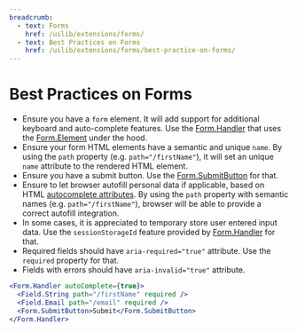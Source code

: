 ```yaml
---
breadcrumb:
  - text: Forms
    href: /uilib/extensions/forms/
  - text: Best Practices on Forms
    href: /uilib/extensions/forms/best-practice-on-forms/
---
```


# Best Practices on Forms

- Ensure you have a `form` element. It will add support for additional keyboard and auto-complete features. Use the [Form.Handler](/uilib/extensions/forms/extended-features/Form/Handler/) that uses the [Form.Element](/uilib/extensions/forms/extended-features/Form/Element/) under the hood.
- Ensure your form HTML elements have a semantic and unique `name`. By using the `path` property (e.g. `path="/firstName"`), it will set an unique `name` attribute to the rendered HTML element.
- Ensure you have a submit button. Use the [Form.SubmitButton](/uilib/extensions/forms/extended-features/Form/SubmitButton/) for that.
- Ensure to let browser autofill personal data if applicable, based on HTML [autocomplete attributes](https://developer.mozilla.org/en-US/docs/Web/HTML/Attributes/autocomplete). By using the `path` property with semantic names (e.g. `path="/firstName"`), browser will be able to provide a correct autofill integration.
- In some cases, it is appreciated to temporary store user entered input data. Use the `sessionStorageId` feature provided by [Form.Handler](/uilib/extensions/forms/extended-features/Form/Handler/) for that.
- Required fields should have `aria-required="true"` attribute. Use the `required` property for that.
- Fields with errors should have `aria-invalid="true"` attribute.

```jsx
<Form.Handler autoComplete={true}>
  <Field.String path="/firstName" required />
  <Field.Email path="/email" required />
  <Form.SubmitButton>Submit</Form.SubmitButton>
</Form.Handler>
```
